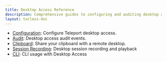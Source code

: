 ```yaml
---
title: Desktop Access Reference
description: Comprehensive guides to configuring and auditing desktop access.
layout: tocless-doc
---
```


- [Configuration](./reference/configuration.mdx): Configure Teleport desktop access.
- [Audit](./reference/audit.mdx): Desktop access audit events.
- [Clipboard](./reference/clipboard.mdx): Share your clipboard with a remote desktop.
- [Session Recording](./reference/sessions.mdx): Desktop session recording and playback
- [CLI](./reference/cli.mdx): CLI usage with Desktop Access
